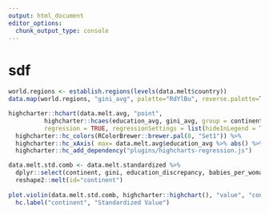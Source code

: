 ```yaml
---
output: html_document
editor_options: 
  chunk_output_type: console
---
```

# sdf

```r
world.regions <- establish.regions(levels(data.melt$country))
data.map(world.regions, "gini_avg", palette="RdYlBu", reverse.palette=T, domain.stretch=F)
```


```r
highcharter::hchart(data.melt.avg, "point",
          highcharter::hcaes(education_avg, gini_avg, group = continent),
          regression = TRUE, regressionSettings = list(hideInLegend = TRUE)) %>% 
  highcharter::hc_colors(RColorBrewer::brewer.pal(8, "Set1")) %>%
  highcharter::hc_xAxis( max= data.melt.avg$education_avg %>% abs() %>% max(na.rm = T) %>% ceiling() ) %>%
  highcharter::hc_add_dependency("plugins/highcharts-regression.js")
```



```r
data.melt.std.comb <- data.melt.standardized %>% 
  dplyr::select(continent, gini, education_discrepancy, babies_per_woman, suicide) %>%
  reshape2::melt(id="continent")
  
plot.violin(data.melt.std.comb, highcharter::highchart(), "value", "continent", "variable", highcharter::data_to_boxplot(data.melt.std.comb, value, continent, variable)) %>%
  hc.label("continent", "Standardized Value")
```
